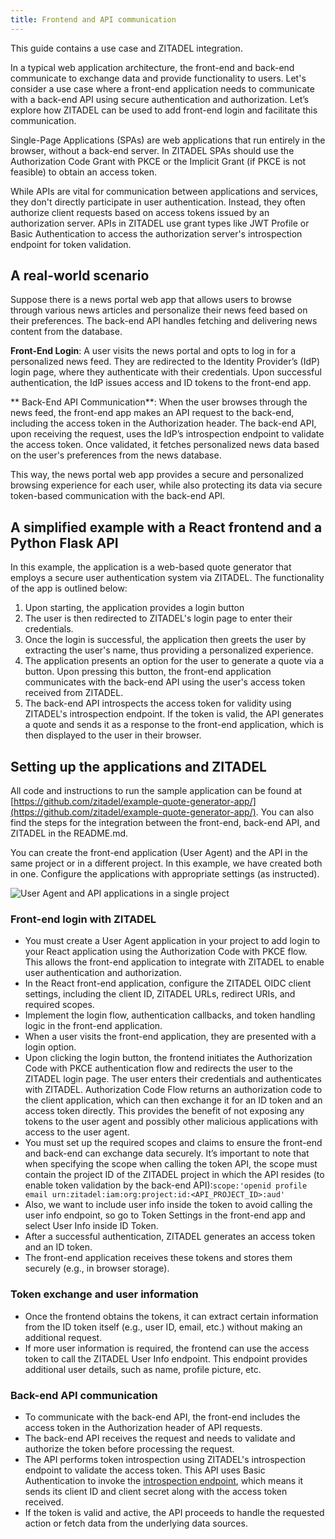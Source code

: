 ```yaml
---
title: Frontend and API communication 
---
```


This guide contains a use case and ZITADEL integration.

In a typical web application architecture, the front-end and back-end communicate to exchange data and provide functionality to users. Let's consider a use case where a front-end application needs to communicate with a back-end API using secure authentication and authorization. Let’s explore how ZITADEL can be used to add front-end login and facilitate this communication. 

Single-Page Applications (SPAs) are web applications that run entirely in the browser, without a back-end server. In ZITADEL SPAs should use the Authorization Code Grant with PKCE or the Implicit Grant (if PKCE is not feasible) to obtain an access token.

While APIs are vital for communication between applications and services, they don't directly participate in user authentication. Instead, they often authorize client requests based on access tokens issued by an authorization server. APIs in ZITADEL use grant types like JWT Profile or Basic Authentication to access the authorization server's introspection endpoint for token validation.

## A real-world scenario

Suppose there is a news portal web app that allows users to browse through various news articles and personalize their news feed based on their preferences. The back-end API handles fetching and delivering news content from the database.

**Front-End Login**: A user visits the news portal and opts to log in for a personalized news feed. They are redirected to the Identity Provider’s (IdP) login page, where they authenticate with their credentials. Upon successful authentication, the IdP issues access and ID tokens to the front-end app.

** Back-End API Communication**: When the user browses through the news feed, the front-end app makes an API request to the back-end, including the access token in the Authorization header. The back-end API, upon receiving the request, uses the IdP’s introspection endpoint to validate the access token. Once validated, it fetches personalized news data based on the user's preferences from the news database.

This way, the news portal web app provides a secure and personalized browsing experience for each user, while also protecting its data via secure token-based communication with the back-end API.

## A simplified example with a React frontend and a Python Flask API

In this example, the application is a web-based quote generator that employs a secure user authentication system via ZITADEL. The functionality of the app is outlined below:

1. Upon starting, the application provides a login button
2. The user is then redirected to ZITADEL's login page to enter their credentials.
3. Once the login is successful, the application then greets the user by extracting the user's name, thus providing a personalized experience. 
4. The application presents an option for the user to generate a quote via a button. Upon pressing this button, the front-end application communicates with the back-end API using the user's access token received from ZITADEL.
5. The back-end API introspects the access token for validity using ZITADEL's introspection endpoint. If the token is valid, the API generates a quote and sends it as a response to the front-end application, which is then displayed to the user in their browser.

## Setting up the applications and ZITADEL


All code and instructions to run the sample application can be found at [https://github.com/zitadel/example-quote-generator-app/](https://github.com/zitadel/example-quote-generator-app/). You can also find the steps for the integration between the front-end, back-end API, and ZITADEL in the README.md. 

You can create the front-end application (User Agent) and the API in the same project or in a different project. In this example, we have created both in one. Configure the applications with appropriate settings (as instructed).

<img src="/docs/img/guides/solution-scenarios/frontend-calling-backend-API_1.png" alt="User Agent and API applications in a single project"/>


### Front-end login with ZITADEL

- You must create a User Agent application in your project to add login to your React application using the Authorization Code with PKCE flow. This allows the front-end application to integrate with ZITADEL to enable user authentication and authorization.
- In the React front-end application, configure the ZITADEL OIDC client settings, including the client ID, ZITADEL URLs, redirect URIs, and required scopes.
- Implement the login flow, authentication callbacks, and token handling logic in the front-end application.
- When a user visits the front-end application, they are presented with a login option.
- Upon clicking the login button, the frontend initiates the Authorization Code with PKCE authentication flow and redirects the user to the ZITADEL login page. The user enters their credentials and authenticates with ZITADEL. Authorization Code Flow returns an authorization code to the client application, which can then exchange it for an ID token and an access token directly. This provides the benefit of not exposing any tokens to the user agent and possibly other malicious applications with access to the user agent. 
- You must set up the required scopes and claims to ensure the front-end and back-end can exchange data securely. It’s important to note that when specifying the scope when calling the token API, the scope must contain the project ID of the ZITADEL project in which the API resides (to enable token validation by the back-end API):`scope:'openid profile email urn:zitadel:iam:org:project:id:<API_PROJECT_ID>:aud'`
- Also, we want to include user info inside the token to avoid calling the user info endpoint, so go to Token Settings in the front-end app and select User Info inside ID Token.
- After a successful authentication, ZITADEL generates an access token and an ID token.
- The front-end application receives these tokens and stores them securely (e.g., in browser storage).

### Token exchange and user information

- Once the frontend obtains the tokens, it can extract certain information from the ID token itself (e.g., user ID, email, etc.) without making an additional request.
- If more user information is required, the frontend can use the access token to call the ZITADEL User Info endpoint. This endpoint provides additional user details, such as name, profile picture, etc.

### Back-end API communication

- To communicate with the back-end API, the front-end includes the access token in the Authorization header of API requests.
- The back-end API receives the request and needs to validate and authorize the token before processing the request.
- The API performs token introspection using ZITADEL's introspection endpoint to validate the access token. This API uses Basic Authentication to invoke the [introspection endpoint](/docs/apis/openidoauth/endpoints#introspection_endpoint), which means it sends its client ID and client secret along with the access token received. 
- If the token is valid and active, the API proceeds to handle the requested action or fetch data from the underlying data sources.
